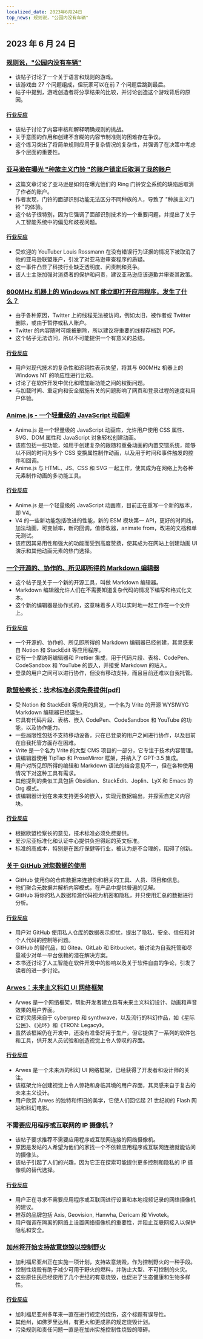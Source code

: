 ```yaml
---
localized_date: 2023年6月24日
top_news: 规则说，"公园内没有车辆"
---
```




## 2023 年 6 月 24 日

### [规则说，"公园内没有车辆"](https://novehiclesinthepark.com/)

- 该帖子讨论了一个关于语言和规则的游戏。
- 该游戏由 27 个问题组成，但玩家可以在前 7 个问题后跳到最后。
- 帖子中提到，游戏创造者将分享结果的比较，并讨论创造这个游戏背后的原因。

#### [行业反应](http://news.ycombinator.com/item?id=36453856)

- 该帖子讨论了内容审核和解释明确规则的挑战。
- 关于意图的作用和创建不含糊的内容节制准则的困难存在争议。
- 这个练习突出了将简单规则应用于复杂情况的复杂性，并强调了在决策中考虑多个层面的重要性。

### [亚马逊在曝光 "种族主义门铃 "的账户锁定后取消了我的账户](https://www.youtube.com/watch?v=Kcohq313q00)

- 这篇文章讨论了亚马逊是如何在曝光他们的 Ring 门铃安全系统的缺陷后取消了作者的账户。
- 作者发现，门铃的面部识别功能无法区分不同种族的人，导致了 "种族主义门铃 "的体验。
- 这个帖子很特别，因为它强调了面部识别技术的一个重要问题，并提出了关于人工智能系统中的偏见和歧视问题。

#### [行业反应](http://news.ycombinator.com/item?id=36443747)

- 受欢迎的 YouTuber Louis Rossmann 在没有错误行为证据的情况下被取消了他的亚马逊联盟账户，引发了对亚马逊审查程序的质疑。
- 这一事件凸显了科技行业缺乏透明度、问责制和竞争。
- 该人士主张加强对消费者的保护和问责，建议亚马逊应该道歉并审查其政策。

### [600MHz 机器上的 Windows NT 能立即打开应用程序，发生了什么？](https://twitter.com/jmmv/status/1671670996921896960)

- 由于各种原因，Twitter 上的线程无法被访问，例如太旧，被作者或 Twitter 删除，或由于暂停或私人账户。
- Twitter 的内容随时可能被删除，所以建议将重要的线程存档到 PDF。
- 这个帖子无法访问，所以不可能提供一个有意义的总结。

#### [行业反应](http://news.ycombinator.com/item?id=36446933)

- 用户对现代技术的复杂性和迟钝性表示失望，将其与 600MHz 机器上的 Windows NT 的响应性进行比较。
- 讨论了在软件开发中优化和增加新功能之间的权衡问题。
- 与加载时间、重定向和安全措施有关的问题影响了网页和登录过程的速度和用户体验。

### [Anime.js - 一个轻量级的 JavaScript 动画库](https://animejs.com/)

- Anime.js 是一个轻量级的 JavaScript 动画库，允许用户使用 CSS 属性、SVG、DOM 属性和 JavaScript 对象轻松创建动画。
- 该库包括一些功能，如用于创建复杂的跟随和重叠动画的内置交错系统，能够以不同的时间为多个 CSS 变换属性制作动画，以及用于时间和事件触发的控件和回调。
- Anime.js 与 HTML、JS、CSS 和 SVG 一起工作，使其成为在网络上为各种元素制作动画的多功能工具。

#### [行业反应](http://news.ycombinator.com/item?id=36442274)

- Anime.js 是一个轻量级的 JavaScript 动画库，目前正在重写一个新的版本，即 V4。
- V4 的一些新功能包括改进的性能，新的 ESM 模块第一 API，更好的时间线，加法动画，可变帧率，新的回调，值修改器，animate from，改进的文档和单元测试。
- 该库因其易用性和强大的功能而受到高度赞扬，使其成为在网站上创建动画 UI 演示和其他动画元素的热门选择。

### [一个开源的、协作的、所见即所得的 Markdown 编辑器](https://editor.vrite.io/)

- 这个帖子是关于一个新的开源工具，叫做 Markdown 编辑器。
- Markdown 编辑器允许人们在不需要知道复杂代码的情况下编写和格式化文本。
- 这个新的编辑器是协作式的，这意味着多人可以实时地一起工作在一个文件上。

#### [行业反应](http://news.ycombinator.com/item?id=36446045)

- 一个开源的、协作的、所见即所得的 Markdown 编辑器已经创建，其灵感来自 Notion 和 StackEdit 等应用程序。
- 它有一个摩纳哥编辑器和 Prettier 集成，用于代码片段、表格、CodePen、CodeSandbox 和 YouTube 的嵌入，并接受 Markdown 的贴入。
- 登录的用户之间可以进行协作，但没有移动支持，而且目前还难以自我托管。

### [欧盟检察长：技术标准必须免费提供[pdf]](https://curia.europa.eu/jcms/upload/docs/application/pdf/2023-06/cp230110en.pdf)

- 受 Notion 和 StackEdit 等应用的启发，一个名为 Vrite 的开源 WYSIWYG Markdown 编辑器已经诞生。
- 它具有代码片段、表格、嵌入 CodePen、CodeSandbox 和 YouTube 的功能，以及协作能力。
- 一些局限性包括不支持移动设备，只在已登录的用户之间进行协作，以及目前在自我托管方面存在困难。
- Vrite 是一个名为 Vrite 的大型 CMS 项目的一部分，它专注于技术内容管理。
- 该编辑器使用 TipTap 和 ProseMirror 框架，并纳入了 GPT-3.5 集成。
- 用户对所见即所得的编辑和 Markdown 语法的结合意见不一，但在各种使用情况下对这种工具有需求。
- 其他提到的类似工具包括 Obsidian、StackEdit、Joplin、LyX 和 Emacs 的 Org 模式。
- 该编辑器计划在未来支持更多的嵌入，实现元数据输出，并探索自定义内容块。

#### [行业反应](http://news.ycombinator.com/item?id=36448789)

- 根据欧盟检察长的意见，技术标准必须免费提供。
- 爱沙尼亚标准化和认证中心提供负担得起的英文标准。
- 标准的高成本，特别是在医疗保健等行业，被认为是不合理的，阻碍了创新。

### [关于 GitHub 对您数据的使用](https://docs.github.com/en/get-started/privacy-on-github/about-githubs-use-of-your-data)

- GitHub 使用你的仓库数据来连接你和相关的工具、人员、项目和信息。
- 他们聚合元数据并解析内容模式，在产品中提供普遍的见解。
- GitHub 将你的私人数据和源代码视为机密和隐私，并只使用汇总的数据进行分析。

#### [行业反应](http://news.ycombinator.com/item?id=36444839)

- 用户对 GitHub 使用私人仓库的数据表示担忧，提出了隐私、安全、信任和对个人代码的控制等问题。
- GitHub 的替代品，如 Gitea、GitLab 和 Bitbucket，被讨论为自我托管和尽量减少对单一平台依赖的潜在解决方案。
- 本书还讨论了人工智能在软件开发中的影响以及关于软件自由的争论，引发了读者的进一步讨论。

### [Arwes：未来主义科幻 UI 网络框架](https://github.com/arwes/arwes)

- Arwes 是一个网络框架，帮助开发者建立具有未来主义科幻设计、动画和声音效果的用户界面。
- 它的灵感来自于 cyberprep 和 synthwave，以及流行的科幻作品，如《星际公民》、《光环》和《TRON: Legacy》。
- 虽然该框架仍在开发中，还没有准备好用于生产，但它提供了一系列的软件包和工具，供开发人员试验和创造视觉上令人惊叹的界面。

#### [行业反应](http://news.ycombinator.com/item?id=36446637)

- Arwes 是一个未来派的科幻 UI 网络框架，已经获得了开发者和设计师的关注。
- 该框架允许创建视觉上令人惊艳和身临其境的用户界面，其灵感来自于复古的未来主义设计。
- 用户欣赏 Arwes 的独特和怀旧的美学，它使人们回忆起 21 世纪初的 Flash 网站和科幻电影。

### 不需要应用程序或互联网的 IP 摄像机？

- 该帖子要求推荐不需要应用程序或互联网连接的网络摄像机。
- 原因是发帖的人希望为他们的家找一个不依赖应用程序或互联网连接就能访问的摄像头。
- 该帖子引起了人们的兴趣，因为它正在探索可能提供更多控制和隐私的 IP 摄像机的替代选择。

#### [行业反应](http://news.ycombinator.com/item?id=36447024)

- 用户正在寻求不需要应用程序或互联网进行设置和本地视频记录的网络摄像机的建议。
- 推荐的品牌包括 Axis, Geovision, Hanwha, Dericam 和 Vivotek。
- 用户强调在隔离的网络上设置网络摄像机的重要性，并阻止互联网接入以保护隐私和安全。

### [加州将开始支持故意烧毁以控制野火](https://www.freethink.com/science/prescribed-and-cultural-burns)

- 加利福尼亚州正在实施一项计划，支持故意烧毁，作为控制野火的一种手段。
- 控制性烧毁有助于减少可用于野火的燃料，并防止大型、不可控制的火灾。
- 这些原住民已经使用了几个世纪的有意烧毁，也促进了生态健康和生物多样性。

#### [行业反应](http://news.ycombinator.com/item?id=36447077)

- 加利福尼亚州多年来一直在进行规定的烧伤，这个标题有误导性。
- 其他州，如佛罗里达州，有更大和更成熟的规定烧毁计划。
- 污染规则和责任问题一直是在加州实施控制性烧毁的障碍。

</Steps>
